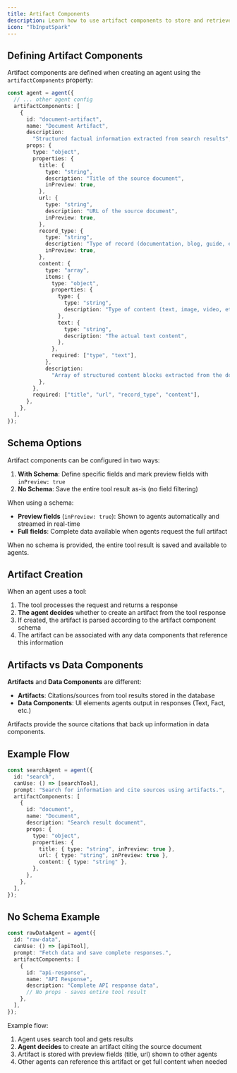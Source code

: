 ```yaml
---
title: Artifact Components
description: Learn how to use artifact components to store and retrieve data from the agent
icon: "TbInputSpark"
---
```


<Snippet file="multi-agent-framework/artifacts.mdx" />

## Defining Artifact Components

Artifact components are defined when creating an agent using the `artifactComponents` property:

```typescript
const agent = agent({
  // ... other agent config
  artifactComponents: [
    {
      id: "document-artifact",
      name: "Document Artifact",
      description:
        "Structured factual information extracted from search results",
      props: {
        type: "object",
        properties: {
          title: {
            type: "string",
            description: "Title of the source document",
            inPreview: true,
          },
          url: { 
            type: "string", 
            description: "URL of the source document",
            inPreview: true,
          },
          record_type: {
            type: "string",
            description: "Type of record (documentation, blog, guide, etc.)",
            inPreview: true,
          },
          content: {
            type: "array",
            items: {
              type: "object",
              properties: {
                type: {
                  type: "string",
                  description: "Type of content (text, image, video, etc.)",
                },
                text: {
                  type: "string",
                  description: "The actual text content",
                },
              },
              required: ["type", "text"],
            },
            description:
              "Array of structured content blocks extracted from the document",
          },
        },
        required: ["title", "url", "record_type", "content"],
      },
    },
  ],
});
```

## Schema Options

Artifact components can be configured in two ways:

1. **With Schema**: Define specific fields and mark preview fields with `inPreview: true`
2. **No Schema**: Save the entire tool result as-is (no field filtering)

When using a schema:
- **Preview fields** (`inPreview: true`): Shown to agents automatically and streamed in real-time  
- **Full fields**: Complete data available when agents request the full artifact

When no schema is provided, the entire tool result is saved and available to agents.

## Artifact Creation

When an agent uses a tool:

1. The tool processes the request and returns a response
2. **The agent decides** whether to create an artifact from the tool response
3. If created, the artifact is parsed according to the artifact component schema
4. The artifact can be associated with any data components that reference this information

## Artifacts vs Data Components

**Artifacts** and **Data Components** are different:

- **Artifacts**: Citations/sources from tool results stored in the database
- **Data Components**: UI elements agents output in responses (Text, Fact, etc.)

Artifacts provide the source citations that back up information in data components.

## Example Flow

```typescript
const searchAgent = agent({
  id: "search",
  canUse: () => [searchTool],
  prompt: "Search for information and cite sources using artifacts.",
  artifactComponents: [
    {
      id: "document",
      name: "Document",
      description: "Search result document",
      props: {
        type: "object",
        properties: {
          title: { type: "string", inPreview: true },
          url: { type: "string", inPreview: true },
          content: { type: "string" },
        },
      },
    },
  ],
});
```

## No Schema Example

```typescript
const rawDataAgent = agent({
  id: "raw-data",
  canUse: () => [apiTool],
  prompt: "Fetch data and save complete responses.",
  artifactComponents: [
    {
      id: "api-response",
      name: "API Response",
      description: "Complete API response data",
      // No props - saves entire tool result
    },
  ],
});
```

Example flow:

1. Agent uses search tool and gets results
2. **Agent decides** to create an artifact citing the source document
3. Artifact is stored with preview fields (title, url) shown to other agents
4. Other agents can reference this artifact or get full content when needed
